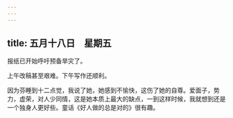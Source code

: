 ```yaml
---
---
---
```

title: 五月十八日　星期五
---




报纸已开始呼吁预备旱灾了。

上午改稿甚至艰难。下午写作还顺利。

因为芬睡到十二点觉，我说了她，她感到不愉快，这伤了她的自尊。爱面子，势力，虚荣，对人少同情，这是她本质上最大的缺点，一到这样时候，我就想到还是一个独身人更好些。童话《好人做的总是对的》很有趣。